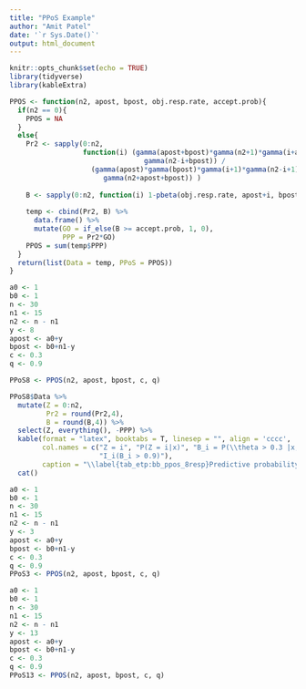 ```yaml
---
title: "PPoS Example"
author: "Amit Patel"
date: '`r Sys.Date()`'
output: html_document
---
```


```r
knitr::opts_chunk$set(echo = TRUE)
library(tidyverse)
library(kableExtra)
```

```r
PPOS <- function(n2, apost, bpost, obj.resp.rate, accept.prob){
  if(n2 == 0){
    PPOS = NA
  }
  else{
    Pr2 <- sapply(0:n2, 
                  function(i) (gamma(apost+bpost)*gamma(n2+1)*gamma(i+apost)*
                                 gamma(n2-i+bpost)) / 
                    (gamma(apost)*gamma(bpost)*gamma(i+1)*gamma(n2-i+1)*
                       gamma(n2+apost+bpost)) )
    
    B <- sapply(0:n2, function(i) 1-pbeta(obj.resp.rate, apost+i, bpost+n2-i))
    
    temp <- cbind(Pr2, B) %>% 
      data.frame() %>% 
      mutate(GO = if_else(B >= accept.prob, 1, 0),
             PPP = Pr2*GO) 
    PPOS = sum(temp$PPP)
  }
  return(list(Data = temp, PPoS = PPOS))
}
```

```r
a0 <- 1
b0 <- 1
n <- 30
n1 <- 15
n2 <- n - n1
y <- 8 
apost <- a0+y
bpost <- b0+n1-y 
c <- 0.3
q <- 0.9
```

```r
PPoS8 <- PPOS(n2, apost, bpost, c, q)
```

```r
PPoS8$Data %>% 
  mutate(Z = 0:n2,
         Pr2 = round(Pr2,4),
         B = round(B,4)) %>% 
  select(Z, everything(), -PPP) %>% 
  kable(format = "latex", booktabs = T, linesep = "", align = 'cccc',
        col.names = c("Z = i", "P(Z = i|x)", "B_i = P(\\theta > 0.3 |x, Z=i",
                      "I_i(B_i > 0.9)"),
        caption = "\\label{tab_etp:bb_ppos_8resp}Predictive probability of success calculations for 8 responses after 15 patients.") %>% 
  cat()
```

```r
a0 <- 1
b0 <- 1
n <- 30
n1 <- 15
n2 <- n - n1
y <- 3 
apost <- a0+y
bpost <- b0+n1-y 
c <- 0.3
q <- 0.9
PPoS3 <- PPOS(n2, apost, bpost, c, q)
```

```r
a0 <- 1
b0 <- 1
n <- 30
n1 <- 15
n2 <- n - n1
y <- 13 
apost <- a0+y
bpost <- b0+n1-y 
c <- 0.3
q <- 0.9
PPoS13 <- PPOS(n2, apost, bpost, c, q)
```


